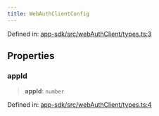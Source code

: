 ```yaml
---
title: WebAuthClientConfig
---
```


Defined in: [app-sdk/src/webAuthClient/types.ts:3](https://github.com/LIT-Protocol/Vincent/blob/5462864f5b471985671134e594d93faefcbfeb7e/packages/libs/app-sdk/src/webAuthClient/types.ts#L3)

## Properties

### appId

> **appId**: `number`

Defined in: [app-sdk/src/webAuthClient/types.ts:4](https://github.com/LIT-Protocol/Vincent/blob/5462864f5b471985671134e594d93faefcbfeb7e/packages/libs/app-sdk/src/webAuthClient/types.ts#L4)
